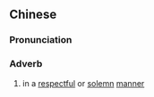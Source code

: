 {{also|肃然}}
==Chinese==
{{zh-forms|s=肃然}}

===Pronunciation===
{{zh-pron
|m=sùrán
|c=suk1 jin4
|mn=qz:sok-liân/xm:siok-liân/zz:siok-jiân
|cat=adv
}}

===Adverb===
{{zh-adv}}

# in a [[respectful]] or [[solemn]] [[manner]]